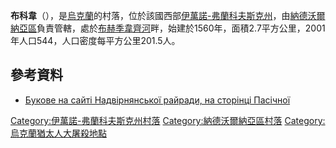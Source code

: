 {{coord|48|35|55|N|24|21|49|E|scale:30000|display=title}}

'''布科韋'''（{{lang-uk|Букове}}），是[[烏克蘭|烏克蘭]]的村落，位於該國西部[[伊萬諾-弗蘭科夫斯克州|伊萬諾-弗蘭科夫斯克州]]，由[[納德沃爾納亞區|納德沃爾納亞區]]負責管轄，處於[[布赫季韋齊河|布赫季韋齊河]]畔，始建於1560年，面積2.7平方公里，2001年人口544，人口密度每平方公里201.5人。

==參考資料==
* [https://web.archive.org/web/20160113134055/http://www.nadrda.gov.ua/node/215 Букове на сайті Надвірнянської райради, на сторінці Пасічної]

{{DEFAULTSORT:Букове}}
[[Category:伊萬諾-弗蘭科夫斯克州村落|Category:伊萬諾-弗蘭科夫斯克州村落]]
[[Category:納德沃爾納亞區村落|Category:納德沃爾納亞區村落]]
[[Category:烏克蘭猶太人大屠殺地點|Category:烏克蘭猶太人大屠殺地點]]


{{IvanoFrankivsk-geo-stub}}